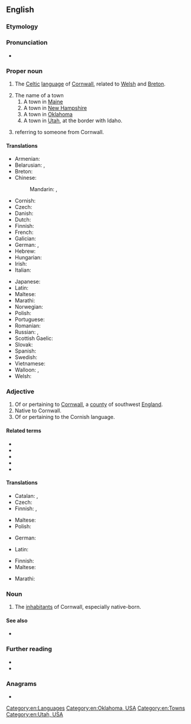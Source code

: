 {{also|cornish}}
==English==

===Etymology===
{{affix|en|Cornwall|alt1=Corn(wall)|-ish}}

===Pronunciation===
* {{IPA|/ˈkɔːɹnɪʃ/|lang=en}}

===Proper noun===
{{wikipedia}}
{{en-proper noun}}

# The [[Celtic]] [[language]] of [[Cornwall]], related to [[Welsh]] and [[Breton]].
#: {{ux|en|There is a movement to revive '''Cornish'''.}}
# The name of a town
## A town in [[Maine]]
## A town in [[New Hampshire]]
## A town in [[Oklahoma]]
## A town in [[Utah]], at the border with Idaho.
# {{surname|habitational|from=Old English|lang=en|dot=}} referring to someone from Cornwall.

====Translations====
{{trans-top|A Celtic language}}
* Armenian: {{t|hy|կոռներեն|sc=Armn}}
* Belarusian: {{t|be|ко́рнская мо́ва|f|sc=Cyrl}}, {{t|be|ко́рнская|f|sc=Cyrl}}
* Breton: {{t+|br|kerneveureg}}
* Chinese:
*: Mandarin: {{t|cmn|康瓦耳語|sc=Hani}}, {{t|cmn|康瓦耳语|tr=Kāng'wǎěr yǔ|sc=Hani}}
* Cornish: {{t+|kw|Kernewek}}
* Czech: {{t|cs|kornština|f}}
* Danish: {{t|da|kornisk}}
* Dutch: {{t+|nl|Cornisch}}
* Finnish: {{t+|fi|korni}}
* French: {{t+|fr|cornique|m}}
* Galician: {{t+|gl|córnico}}
* German: {{t+|de|Kornisch|n}}, {{t|de|[[kornisch]]e [[Sprache]]|f}}
* Hebrew: {{t|he|קורנית}}
* Hungarian: {{t+|hu|korni}}
* Irish: {{t|ga|Coirnis}}
* Italian: {{t|it|cornovagliese}}
{{trans-mid}}
* Japanese: {{t+|ja|コーンウォール語|tr=kōnwōru go}}
* Latin: {{t|la|[[lingua]] [[cornica]]|f}}
* Maltese: {{t|mt|Korniku|m}}
* Marathi: {{t|mr|कॉर्निश|f|tr=kǒrniśa|sc=Deva}}
* Norwegian: {{t|no|kornisk}}
* Polish: {{t|pl|kornijski|m}}
* Portuguese: {{t+|pt|córnico}}
* Romanian: {{t|ro|cornică}}
* Russian: {{t+|ru|корнуэ́льский}}, {{t+|ru|корнский}}
* Scottish Gaelic: {{t|gd|Còrnais}}
* Slovak: {{t|sk|kornčina|f}}
* Spanish: {{t+|es|córnico}}
* Swedish: {{t+|sv|korniska}}
* Vietnamese: {{t|vi|[[tiếng]] [[Cornwall]]}}
* Walloon: {{t|wa|Gayel des Cornouwayes}}, {{t|wa|Cornike}}
* Welsh: {{t+|cy|Cernyweg}}
{{trans-bottom}}

===Adjective===
{{en-adj|-}}

# Of or pertaining to [[Cornwall]], a [[county]] of southwest [[England]].
# Native to Cornwall.
# Of or pertaining to the Cornish language.

====Related terms====
* {{l|en|Cornish game hen}}
* {{l|en|Cornish hen}}
* {{l|en|Cornishman}}
* {{l|en|Cornish pasty}}
* {{l|en|Cornishwoman}}

====Translations====
{{trans-top|of Cornwall}}
* Catalan: {{t+|ca|còrnic|m}}, {{t|ca|cornuallès|m}}
* Czech: {{t+|cs|kornský}}
* Finnish: {{t|fi|-lainen|alt=cornwallilainen}}, {{t|fi|kornilainen}}
{{trans-mid}}
* Maltese: {{t|mt|korniku}}
* Polish: {{t|pl|kornwalijski|m}}
{{trans-bottom}}

{{trans-top|of the Cornish language}}
* German: {{t|de|kornisch}}
{{trans-mid}}
* Latin: {{t|la|cornicus}}
{{trans-bottom}}

{{trans-top|native to Cornwall}}
* Finnish: {{t|fi|kornilainen}}
* Maltese: {{t|mt|korniku}}
{{trans-mid}}
* Marathi: {{t|mr|कॉर्निश|tr=kǒrniśa|sc=Deva}}
{{trans-bottom}}

===Noun===
{{en-plural noun}}

# {{lb|en|collectively}} The [[inhabitant]]s of Cornwall, especially native-born.

====See also====
{{interwiktionary|code=kw}}

* {{langcat|kw}}

===Further reading===
* {{ISO 639|link=Ethnologue|1code=kw|code=cor}}
* {{R:Webster 1913}}

===Anagrams===
* {{anagrams|en|Rochins}}

[[Category:en:Languages]]
[[Category:en:Oklahoma, USA]]
[[Category:en:Towns]]
[[Category:en:Utah, USA]]